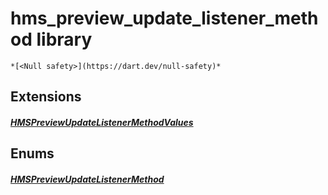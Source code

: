 # hms_preview_update_listener_method library

    *[<Null safety>](https://dart.dev/null-safety)*

## Extensions

##### [HMSPreviewUpdateListenerMethodValues](../enum_hms_preview_update_listener_method/HMSPreviewUpdateListenerMethodValues)

## Enums

##### [HMSPreviewUpdateListenerMethod](../enum_hms_preview_update_listener_method/HMSPreviewUpdateListenerMethod-class)
